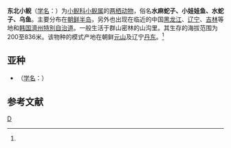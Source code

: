 {{Speciesbox 
| genus = Hynobius
| species = leechii
| status = LC
| status_system = iucn3.1
| status_ref = <ref name=iucn>{{IUCN2008 | assessors = Masafumi Matsui, Zhao Wenge| year = 2008 | id= 59095 | title = Hynobius leechii | downloaded = 2009-4-29 }}</ref>
| authority = (Boulenger, 1887)<ref name='id4805'>{{cite web| url =http://www.bioinfo.cn/db05/BjdwSpecies.php?action=view&id=4805| title =东北小鲵| work =《中国动物物种编目数据库》| publisher =中国科学院微生物研究所| author =中国科学院动物研究所| accessdate =2009-04-11| deadurl =yes| archiveurl =https://web.archive.org/web/20160305000504/http://www.bioinfo.cn/db05/BjdwSpecies.php?action=view&id=4805| archivedate =2016-03-05}}</ref>
| synonyms = 	
* ''Hynobius Leechii''
* ''Hynobius mantchuricus'' 
* ''Hynobius leechii leechii''
* ''Hynobius mantschuriensis''
* ''Hynobius lechii''
* ''Hynobius leechii''
* ''Hynobius manchuricus''
* ''Hynobius kurashigei''
}}

'''东北小鲵'''（[[学名|学名]]：{{lang|la|''Hynobius leechii''}}）为[[小鲵科|小鲵科]][[小鲵属|小鲵属]]的[[两栖动物|两栖动物]]，俗名'''水麻蛇子、小娃娃鱼、水蛇子、乌鱼'''。主要分布在[[朝鲜半岛|朝鲜半岛]]，另外也出现在临近的中国[[黑龙江|黑龙江]]、[[辽宁|辽宁]]、[[吉林|吉林]]等地和[[韩国|韩国]][[濟州特別自治道|濟州特別自治道]]。一般生活于群山密林的山沟里。其生存的海拔范围为200至836米。该物种的模式产地在朝鲜[[元山|元山]]及辽宁[[丹东|丹东]]。<ref name='id4805'/>

== 亚种 ==
*（[[学名|学名]]：{{lang|la|''Hynobius leechi quelpartensis''}}）

== 参考文献 ==
{{reflist}}

{{Wikispecies|Hynobius leechii}}
{{Taxonbar|from=Q1065311}}

[[Category:小鲵属|D]]